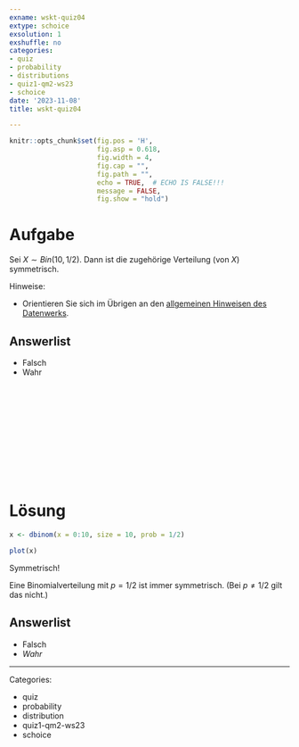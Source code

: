 ```yaml
---
exname: wskt-quiz04
extype: schoice
exsolution: 1
exshuffle: no
categories:
- quiz
- probability
- distributions
- quiz1-qm2-ws23
- schoice
date: '2023-11-08'
title: wskt-quiz04

---
```





```r
knitr::opts_chunk$set(fig.pos = 'H',
                      fig.asp = 0.618,
                      fig.width = 4,
                      fig.cap = "", 
                      fig.path = "",
                      echo = TRUE,  # ECHO IS FALSE!!!
                      message = FALSE,
                      fig.show = "hold")
```






# Aufgabe


Sei $X \sim Bin(10, 1/2)$. Dann ist die zugehörige Verteilung (von $X$) symmetrisch.

Hinweise:

- Orientieren Sie sich im Übrigen an den [allgemeinen Hinweisen des Datenwerks](https://datenwerk.netlify.app/hinweise).


Answerlist
----------

* Falsch
* Wahr


</br>
</br>
</br>
</br>
</br>
</br>
</br>
</br>
</br>
</br>

# Lösung


```r
x <- dbinom(x = 0:10, size = 10, prob = 1/2)

plot(x)
```

Symmetrisch!

Eine Binomialverteilung mit $p=1/2$ ist immer symmetrisch. (Bei $p\ne 1/2$ gilt das nicht.)



Answerlist
----------


* Falsch
* *Wahr*








---

Categories: 

- quiz
- probability
- distribution
- quiz1-qm2-ws23
- schoice

